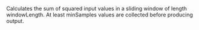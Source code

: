 Calculates the sum of squared input values in a sliding window of length <span class="highlight">windowLength</span>. At least <span class="highlight">minSamples</span> values are collected before producing output.